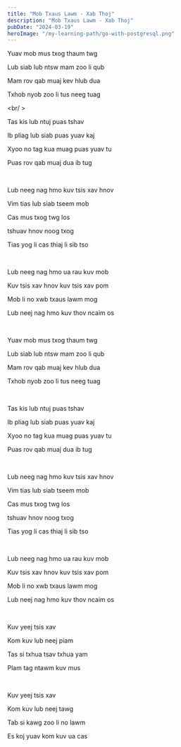 ```yaml
---
title: "Mob Txaus Lawm - Xab Thoj"
description: "Mob Txaus Lawm - Xab Thoj"
pubDate: "2024-03-19"
heroImage: "/my-learning-path/go-with-postgresql.png"
---
```


Yuav mob mus txog thaum twg

Lub siab lub ntsw mam zoo li qub

Mam rov qab muaj kev hlub dua

Txhob nyob zoo li tus neeg tuag

<br/ >

Tas kis lub ntuj puas tshav

Ib pliag lub siab puas yuav kaj

Xyoo no tag kua muag puas yuav tu

Puas rov qab muaj dua ib tug

<br />

Lub neeg nag hmo kuv tsis xav hnov

Vim tias lub siab tseem mob

Cas mus txog twg los

tshuav hnov noog txog

Tias yog li cas thiaj li sib tso

<br />

Lub neeg nag hmo ua rau kuv mob

Kuv tsis xav hnov kuv tsis xav pom

Mob li no xwb txaus lawm mog

Lub neej nag hmo kuv thov ncaim os

<br />

Yuav mob mus txog thaum twg

Lub siab lub ntsw mam zoo li qub

Mam rov qab muaj kev hlub dua

Txhob nyob zoo li tus neeg tuag

<br />

Tas kis lub ntuj puas tshav

Ib pliag lub siab puas yuav kaj

Xyoo no tag kua muag puas yuav tu

Puas rov qab muaj dua ib tug

<br />

Lub neeg nag hmo kuv tsis xav hnov

Vim tias lub siab tseem mob

Cas mus txog twg los

tshuav hnov noog txog

Tias yog li cas thiaj li sib tso

<br />

Lub neeg nag hmo ua rau kuv mob

Kuv tsis xav hnov kuv tsis xav pom

Mob li no xwb txaus lawm mog

Lub neej nag hmo kuv thov ncaim os

<br />

Kuv yeej tsis xav

Kom kuv lub neej piam

Tas si txhua tsav txhua yam

Plam tag ntawm kuv mus

<br />

Kuv yeej tsis xav

Kom kuv lub neej tawg

Tab si kawg zoo li no lawm

Es koj yuav kom kuv ua cas
